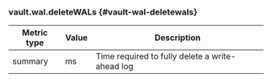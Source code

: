 ### vault.wal.deleteWALs {#vault-wal-deletewals}

Metric type | Value | Description
----------- | ----- | -----------
summary     | ms    | Time required to fully delete a write-ahead log
